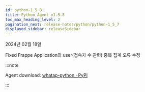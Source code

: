 ```yaml
---
id: python-1_5_8
title: Python Agent v1.5.8
toc_max_heading_level: 2
pagination_next: release-notes/python/python-1_5_7
displayed_sidebar: releaseSidebar
---
```


2024년 02월 18일

<Status>Fixed</Status> Frappe Application의 user(접속자 수 관련) 중복 집계 오류 수정

:::note

Agent download: [whatap-python · PyPI](https://pypi.org/project/whatap-python/1.5.8/)

:::